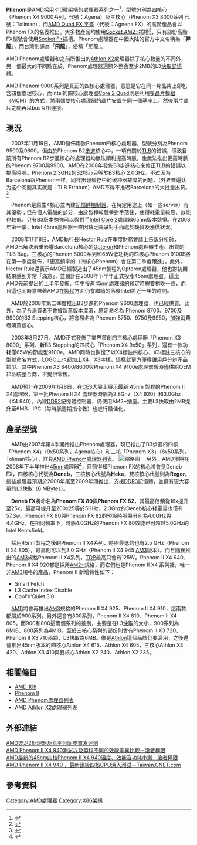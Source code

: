 {{noteTA|G1=IT}}
{{Infobox Computer Hardware Cpu
| name        = AMD Phenom
| image       = AMD Phenom Logo.png
| caption     = 
| produced-start = 2007年
| produced-end = 
| slowest     = 1.8  
| fastest     = 2.6
| fsb-slowest = 1600
| fsb-fastest = 2000
| fsb-slow-unit = MHz
| fsb-fast-unit = MHz
| size-from   = 65nm
| size-to     = 
| soldby      = [[AMD|AMD]]
| designfirm  = [[AMD|AMD]]
| manuf1      = [[GlobalFoundries|GlobalFoundries]]
| sock1       = [[Socket_AM2+|Socket AM2+]]
| arch        = [[MMX_(instruction_set)|MMX]], [[Streaming_SIMD_Extensions|SSE]], [[SSE2|SSE2]], [[SSE3|SSE3]], [[SSE4a|SSE4a]], [[x86-64|x86-64]], [[3DNow!|3DNow!]], [[AMD-V|AMD-V]]
| microarch   = [[AMD_10h|AMD 10h]]
| numcores    = 2 - 4
}}
'''Phenom'''是[[AMD|AMD]]採用[[AMD_K10|K10]]微架構的處理器系列之一<ref>{{cite web
 |url         = http://dailytech.com/AMD+to+Drop+Athlon+Moniker+on+the+High+End/article7136.htm
 |title       = AMD to Drop "Athlon" Moniker on the High End
 |publisher   = DailyTech
 |date        = May 2, 2007
 |deadurl     = yes
 |archiveurl  = https://web.archive.org/web/20070506021757/http://www.dailytech.com/AMD+to+Drop+Athlon+Moniker+on+the+High+End/article7136.htm
 |archivedate = 2007年5月6日
 |df          = 
 |accessdate  = 2007年5月17日
}}</ref>，型號分別為四核心（Phenom X4 9000系列，代號：Agena）及三核心（Phenom X3 8000系列 代號：Toliman），而[[AMD_Quad_FX_平臺|AMD Quad FX 平臺]]（代號：Agnena FX）的高階產品會以Phenom FX的名義推出。大多數產品均使用[[Socket_AM2+|Socket AM2+]]插槽<ref>{{cite web
 |url         = http://dailytech.com/More+Details+on+AMD+Stars+Chipsets/article7147.htm
 |title       = More Details on AMD "Stars" Chipsets
 |publisher   = DailyTech
 |date        = May 3, 2007
 |deadurl     = yes
 |archiveurl  = https://web.archive.org/web/20070513051221/http://www.dailytech.com/More+Details+on+AMD+Stars+Chipsets/article7147.htm
 |archivedate = 2007年5月13日
 |df          = 
 |accessdate  = 2007年5月17日
}}</ref>，只有部份高階FX型號會使用[[Socket_F+|Socket F+]]插槽。Phenom處理器在中國大陆的官方中文名稱為「'''羿龍'''」，而台灣則譯為「'''飛龍'''」，俗稱「肥龍」。

AMD Phenom處理器和之前所推出的[[Athlon_X2|Athlon X2]]處理器除了核心數量的不同外，另一個最大的不同點在於，Phenom處理器還額外整合至少2MB的L3[[快取記憶體|快取記憶體]]。

AMD Phenom 9000系列是真正的四核心處理器，意思是它在同一片晶片上即包含四個處理核心，而Intel的四核心處理器[[Core_2_Quad|Core 2 Quad]]則是利用[[多晶片模組|多晶片模組]]（[[MCM|MCM]]）的方式，將兩個雙核心處理器的晶片安置在同一個基座上，然後兩片晶片之間再以bus互相連接。

== 現況 ==
　2007年11月19日，AMD發佈兩款Phenom四核心處理器，型號分別為Phenom 9500及9600。但由於Phenom B2[[步進|步進]]核心中，一項有關於[[轉譯後備緩衝區|TLB]]的錯誤，導致目前所有Phenom B2步進核心的處理器均無法順利提高時脈，也無法推出更高時脈的Phenom 9700與9900。AMD在2008年發佈B3步進核心來修正TLB的錯誤以提高時脈。Phenom 2.3GHz的B2核心只等於B3核心 2.0GHz。不过因为Barcelona跟Phenom一样，同样出现缓存中的缓冲器故障的问题，（外界普遍认为这个问题其实就是：TLB Erratum）AMD不得不推迟Barcelona的大批量出货。<ref>{{Cite web |url=http://www.it.com.cn/f/diy/0712/7/518719.htm |title=TLB 问题将影响 Barcelona批量出货 |accessdate=2013-03-17 |archive-date=2007-12-14 |archive-url=https://web.archive.org/web/20071214031228/http://www.it.com.cn/f/diy/0712/7/518719.htm |dead-url=yes }}</ref>

　Phenom是原生4核心並內建[[記憶體控制器|記憶體控制器]]，在特定用途上（如一些server）有其優勢；但在個人電腦的部分，由於製程較競爭對手落後，使得耗電量較高、效能也較低，只有B3版本勉強可以與對手[[Intel|Intel]] [[Core_2|Core 2]]處理器65nm版本競爭。在2008年第一季，Intel 45nm處理器一直因缺乏競爭對手而處於缺貨及漲價狀況。

　2008年1月18日，AMD執行長[[Hector_Ruiz|Hector Ruiz]]在季度財務會議上告訴分析師，AMD已解決嚴重影響Barcelona核心的[[Opteron|Opteron]]和Phenom處理器生產、出貨的TLB Bug。三核心的Phenom 8000系列和65W低功耗的四核心Phenom 9100E將在第一季度發佈，「更高頻率的（四核心Phenom）會在第二季度跟進」。此外，Hector Ruiz還表示AMD已經製造出了45nm製程的Opteron處理器，他也對初期結果感到非常「滿意」，並預計在2008年下半年正式投產45nm處理器。這比AMD先前提出的上半年發佈、年中投產45nm處理器的預定時程要稍晚一些，而且這也同時意味著AMD在[[製程|製程]]方面仍會繼續的落後Intel將近一年的時間。

　AMD於2008年第二季度推出B3步進的Phenom 9600處理器，也已經供貨。此外，為了令消費者不會被新舊版本混淆，原定命名為 Phenom 8700、9700及9900的B3 Stepping核心，將會易名為 Phenom 8750、9750及9950，加強消費者購買信心。

　2008年3月27日，AMD正式發佈了業界首創的三核心處理器「Phenom X3 8000」系列、新B3 Stepping的四核心「Phenom X4 9x50」系列，還有一款功耗僅65W的節能型9100e。AMD同時也恢復了以X4標註四核心、X3標註三核心的型號命名方式，LOGO上也都加上X4、X3字樣，這樣就更方便得讓用戶分辨產品類型。其中Phenom X3 8400/8600與Phenom X4 9100e處理器暫時僅供給OEM和系統整合商，不提供零售。

　AMD預計在2009年1月8日，在[[CES|CES]]大展上展示最新 45nm 製程的Phenom II X4處理器，第一批Phenom II X4 處理器時脈為2.8Ghz（X4 920）和3.0Ghz（X4 940），內建[[DDR2|DDR2]]記憶體控制器，仍使用AM2+插座。主要L3快取由2MB提升至6MB、IPC（每時脈週期指令數）也進行最佳化。

== 產品型號 ==
{{main|AMD Phenom處理器列表}}
　AMD由2007年第4季開始推出Phenom處理器，現已推出了B3步進的四核「Phenom X4」（9x50系列，Agena核心）和三核「Phenom X3」（8x50系列，Toliman核心），詳見[[AMD_Phenom處理器列表|AMD Phenom處理器列表]]。
[[File:AMD_Phenom_die_equalized.png|缩略图]]
　另外，AMD預期在2008年下半年推出[[45nm|45nm]]處理器<ref>{{cite web | title=AMD Confirms Addition of Three-Core Phenom Chips | publisher=ExtremeTech | date=September 17, 2007 | url=http://www.extremetech.com/article2/0,1697,2184275,00.asp | accessdate=2007-10-09 | archive-date=2007-10-28 | archive-url=https://web.archive.org/web/20071028070053/http://www.extremetech.com/article2/0,1697,2184275,00.asp | dead-url=no }}</ref>，目前得知Phenom FX的核心將會是Deneb FX，四核核心代號為'''Deneb'''，三核核心代號為'''Heka'''，雙核核心代號則為'''Regor'''。這些處理器預期於2008年尾至2009年頭推出，支援[[DDR3|DDR3]]記憶體，並擁有更大容量的L3快取（6 MBytes）。

　'''Deneb FX'''將命名為'''Phenom FX 80'''與'''Phenom FX 82'''，其最高倍頻從16x提升至25x，最高可提升至200x25等於5GHz，2.3Ghz的Deneb核心耗電量也僅有57.3w。Phenom FX 80與Phenom FX 82的預設時脈將分別為4.0GHz與4.4GHz。在相同頻率下，時脈4.0GHz的Phenom FX 80效能已可超越5.0GHz的Intel Kentsfield。

　採用45nm製程之後的Phenom II X4系列，時脈最低的也有2.5 GHz（Phenom II X4 805），最高則可以到3.0 GHz（Phenom II X4 945 [[AM3|AM3]]版本）。而且隨後推出的[[AM3|AM3]]規格Phenom II X4系列，[[TDP|TDP]]最高只會有125W。Phenom II X4 940、Phenom II X4 920都是採用[[AM2+|AM2+]]規格，而它們也是Phenom II X4 系列裡，唯一非[[AM3|AM3]]規格的產品，Phenom II 新增特性如下：
* Smart Fetch
* L3 Cache Index Disable
* Cool'n'Quiet 3.0
　[[AMD|AMD]]將會再推出[[AM3|AM3]]規格的Phenom II X4 925、Phenom II X4 910，這兩款都屬於900系列，另外還會有800系列，Phenom II X4 810、Phenom II X4 805。而900和800這兩個系列的差別，主要是在L3[[快取|快取]]的大小，900系列為6MiB、800系列為4MiB。至於三核心系列的部份則會有Phenom II X3 720、Phenom II X3 710兩顆，L3快取為6MB。像是[[Athlon|Athlon]]這個品牌仍要沿用，之後還會推出45nm版本的四核心Athlon X4 615、Athlon X4 605，三核心Athlon X3 420、Athlon X3 410與雙核心Athlon X2 240、Athlon X2 235。

== 相關條目 ==
* [[AMD_10h|AMD 10h]]
* [[Phenom_II|Phenom II]]
* [[AMD_Phenom處理器列表|AMD Phenom處理器列表]]
* [[AMD_Athlon_64處理器列表#Athlon_X2|AMD Athlon X2處理器列表]]

== 外部連結 ==
[https://web.archive.org/web/20090220063300/http://article.pchome.net/content-795010-1.html AMD羿龙2处理器及龙平台同步首发评测]<br />
[https://web.archive.org/web/20090119104701/http://coolaler.com/content/amd_phenom_II_x4_940 AMD Phenom II X4 940測試以及製程不同的效能差異比較－滄者極限]<br />
[https://web.archive.org/web/20090117214348/http://coolaler.com/content/node/3406 AMD最新的45nm四核Phenom II X4 940溫度、效能及功耗小測－滄者極限]<br />
[https://web.archive.org/web/20090123012153/http://taiwan.cnet.com/digilife/0,2000089053,20135453,00.htm AMD Phenom II X4 940 ，最新頂級四核CPU深入測試－Taiwan.CNET.com]<br />

== 參考資料 ==
<references />
{{AMD 處理器列表}}

[[Category:AMD處理器|Category:AMD處理器]]
[[Category:X86架構|Category:X86架構]]